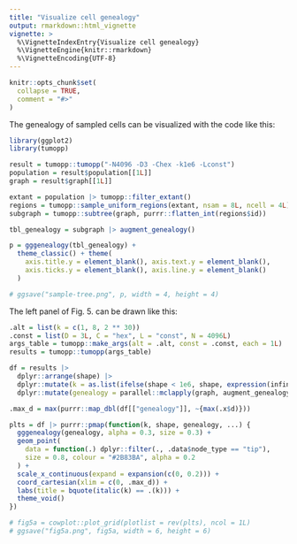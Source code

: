 ```yaml
---
title: "Visualize cell genealogy"
output: rmarkdown::html_vignette
vignette: >
  %\VignetteIndexEntry{Visualize cell genealogy}
  %\VignetteEngine{knitr::rmarkdown}
  %\VignetteEncoding{UTF-8}
---
```


```r
knitr::opts_chunk$set(
  collapse = TRUE,
  comment = "#>"
)
```

The genealogy of sampled cells can be visualized with the code like this:

```r
library(ggplot2)
library(tumopp)

result = tumopp::tumopp("-N4096 -D3 -Chex -k1e6 -Lconst")
population = result$population[[1L]]
graph = result$graph[[1L]]

extant = population |> tumopp::filter_extant()
regions = tumopp::sample_uniform_regions(extant, nsam = 8L, ncell = 4L)
subgraph = tumopp::subtree(graph, purrr::flatten_int(regions$id))

tbl_genealogy = subgraph |> augment_genealogy()

p = gggenealogy(tbl_genealogy) +
  theme_classic() + theme(
    axis.title.y = element_blank(), axis.text.y = element_blank(),
    axis.ticks.y = element_blank(), axis.line.y = element_blank()
  )

# ggsave("sample-tree.png", p, width = 4, height = 4)
```

The left panel of Fig. 5. can be drawn like this:

```r
.alt = list(k = c(1, 8, 2 ** 30))
.const = list(D = 3L, C = "hex", L = "const", N = 4096L)
args_table = tumopp::make_args(alt = .alt, const = .const, each = 1L)
results = tumopp::tumopp(args_table)

df = results |>
  dplyr::arrange(shape) |>
  dplyr::mutate(k = as.list(ifelse(shape < 1e6, shape, expression(infinity)))) |>
  dplyr::mutate(genealogy = parallel::mclapply(graph, augment_genealogy))

.max_d = max(purrr::map_dbl(df[["genealogy"]], ~{max(.x$d)}))

plts = df |> purrr::pmap(function(k, shape, genealogy, ...) {
  gggenealogy(genealogy, alpha = 0.3, size = 0.3) +
  geom_point(
    data = function(.) dplyr::filter(., .data$node_type == "tip"),
    size = 0.8, colour = "#2B83BA", alpha = 0.2
  ) +
  scale_x_continuous(expand = expansion(c(0, 0.2))) +
  coord_cartesian(xlim = c(0, .max_d)) +
  labs(title = bquote(italic(k) == .(k))) +
  theme_void()
})

# fig5a = cowplot::plot_grid(plotlist = rev(plts), ncol = 1L)
# ggsave("fig5a.png", fig5a, width = 6, height = 6)
```
